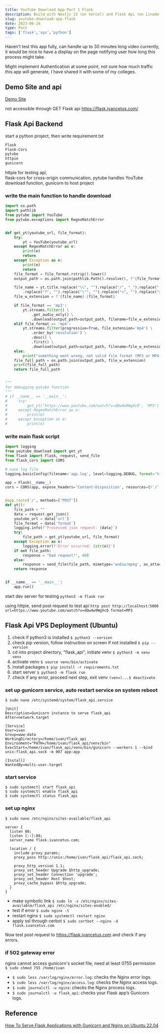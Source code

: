 ```yaml
---
title: YouTube Download App Part 1 Flask
description: Build with Nextjs 13 (on Vercel) and Flask Api (on Linode VPS) Part 1
slug: youtube-download-app-flask
date: 2023-06-16
type: Post
tags: ['flask','vps','python']
---
```

Haven't test this app fully, can handle up to 30 minutes long video currently, it would be nice to have a display on the page notifying user how long this process might take.

Might implement Authentication at some point, not sure how much traffic this app will generate, I have shared it with some of my colleges.

## Demo Site and api
[Demo Site](https://yt.ivancetus.com/)

not accessible through GET
Flask api https://flask.ivancetus.com/

## Flask Api Backend
start a python project, then write requirement.txt
```txt:requirement.txt
Flask
Flask-Cors
pytube
httpie
gunicorn
```
httpie for testing api,   
flask-cors for cross-origin communication,
pytube handles YouTube download function,
gunicorn to host project

### write the main function to handle download
```python:youtube_download.py
import os.path
import pathlib
from pytube import YouTube
from pytube.exceptions import RegexMatchError


def get_yt(youtube_url, file_format):
    try:
        yt = YouTube(youtube_url)
    except RegexMatchError as e:
        print(e)
        return
    except Exception as e:
        print(e)
        return
    file_format = file_format.rstrip().lower()
    output_path = os.path.join(pathlib.Path().resolve(), f"{file_format}/").replace("\\", "/")

    file_name = yt.title.replace("\\", "").replace("/", "_").replace(":", "_").replace("*", "") \
        .replace("?", "").replace("\"", "").replace("<", "").replace(">", "").replace("|", "--").replace(' ', '-')
    file_w_extension = f'{file_name}.{file_format}'

    if file_format == 'mp3':
        yt.streams.filter() \
            .get_audio_only() \
            .download(output_path=output_path, filename=file_w_extension)
    elif file_format == 'mp4':
        yt.streams.filter(progressive=True, file_extension='mp4') \
            .order_by('resolution') \
            .desc() \
            .first() \
            .download(output_path=output_path, filename=file_w_extension)
    else:
        print("something went wrong, not valid file format (MP3 or MP4)")
    file_full_path = os.path.join(output_path, file_w_extension)
    print(file_full_path)
    return file_full_path


"""
for debugging pytube function
"""
# if __name__ == '__main__':
#     try:
#         get_yt('https://www.youtube.com/watch?v=dQw4w9WgXcQ', 'MP3')
#     except RegexMatchError as e:
#         print(e)
#     except Exception as e:
#         print(e)
```
### write main flask script
```python:app.py
import logging
from youtube_download import get_yt
from flask import Flask, request, send_file
from flask_cors import CORS

# save log file
logging.basicConfig(filename='app.log', level=logging.DEBUG, format='%(asctime)s - %(levelname)s - %(message)s')

app = Flask(__name__)
cors = CORS(app, expose_headers='Content-Disposition', resources={r'/': {'origins': '*'}})


@app.route('/', methods=['POST'])
def yt():
    file_path = ""
    data = request.get_json()
    youtube_url = data['url']
    file_format = data['format']
    logging.info(f'Processed json request: {data}')
    try:
        file_path = get_yt(youtube_url, file_format)
    except Exception as e:
        logging.error(f'Error occurred: {str(e)}')
    if not file_path:
        response = "bad request!", 400
    else:
        response = send_file(file_path, mimetype='audio/mpeg', as_attachment=True)
    return response


if __name__ == '__main__':
    app.run()    
```
start dev server for testing
`python3 -m flask run`

using httpie, send post request to test api
`http post http://localhost:5000 url=https://www.youtube.com/watch?v=dQw4w9WgXcQ format=MP3`

## Flask Api VPS Deployment (Ubuntu)
1. check if python3 is installed `$ python3 --version`  
2. check pip version, follow instruction on screen if not installed `$ pip --version`
3. cd into project directory, "flask_api",
 initiate venv `$ python3 -m venv venv`
4. activate venv `$ source venv/bin/activate`
5. install packages `$ pip install -r requirements.txt`
6. start server `$ python3 -m flask run`
7. check if any error, proceed next step, exit venv `(venv)...$ deactivate`
### set up gunicorn service, auto restart service on system reboot  
`$ sudo nano /etc/systemd/system/flask_api.service`
```service
[Unit]
Description=Gunicorn instance to serve flask_api
After=network.target

[Service]
User=ivan
Group=www-data
WorkingDirectory=/home/ivan/flask_api
Environment="PATH=/home/ivan/flask_api/venv/bin"
ExecStart=/home/ivan/flask_api/venv/bin/gunicorn --workers 1 --bind unix:flask_api.sock -m 007 app:app

[Install]
WantedBy=multi-user.target
```
### start service
`$ sudo systemctl start flask_api`  
`$ sudo systemctl enable flask_api`  
`$ sudo systemctl status flask_api`

### set up nginx 
`$ sudo nano /etc/nginx/sites-available/flask_api`
```nginx:flask_api
server {
  listen 80;
  listen [::]:80;
  server_name flask.ivancetus.com;

  location / {
    include proxy_params;
    proxy_pass http://unix:/home/ivan/flask_api/flask_api.sock;
  
    proxy_http_version 1.1;
    proxy_set_header Upgrade $http_upgrade;
    proxy_set_header Connection 'upgrade';
    proxy_set_header Host $host;
    proxy_cache_bypass $http_upgrade;
  }
}
```
- make symbolic link `$ sudo ln -s /etc/nginx/sites-available/flask_api /etc/nginx/sites-enabled/`  
- test if error `$ sudo nginx -t`  
- restart nginx `$ sudo systemctl restart nginx`  
- apply ssl through cerbot `$ sudo certbot --nginx -d flask.ivancetus.com`

Now test post request to https://flask.ivancetus.com and check if any errors.


### if 502 gateway error
nginx cannot access gunicorn's socket file, need at least 0755 permission  
`$ sudo chmod 755 /home/ivan`

- `$ sudo less /var/log/nginx/error.log`: checks the Nginx error logs.
 - `$ sudo less /var/log/nginx/access.log`: checks the Nginx access logs.
 - `$ sudo journalctl -u nginx`: checks the Nginx process logs.
 - `$ sudo journalctl -u flask_api`: checks your Flask app’s Gunicorn logs.

## Reference
[How To Serve Flask Applications with Gunicorn and Nginx on Ubuntu 22.04](https://www.digitalocean.com/community/tutorials/how-to-serve-flask-applications-with-gunicorn-and-nginx-on-ubuntu-22-04)